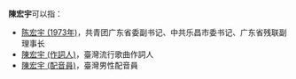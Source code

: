'''陳宏宇'''可以指：
* [[陈宏宇_(1973年)|陈宏宇 (1973年)]]，共青团广东省委副书记、中共乐昌市委书记、广东省残联副理事长
* [[陳宏宇_(作詞人)|陳宏宇 (作詞人)]]，臺灣流行歌曲作詞人
* [[陳宏宇_(配音員)|陳宏宇 (配音員)]]，臺灣男性配音員
{{disambig}}